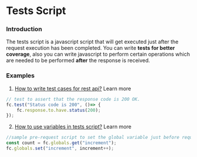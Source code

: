 # Tests Script

### Introduction
The tests script is a javascript script that will get executed just after the request execution has been completed. You can write **tests for better coverage**, also you can write javascript to perform certain operations which are needed to be performed **after** the response is received.


### Examples
1. [How to write test cases for rest api?](/scripts/tests) Learn more
```ts
// test to assert that the response code is 200 OK.
fc.test("Status code is 200", ()=> {
    fc.response.to.have.status(200);
});

```
2. [How to use variables in tests script?](/scripts/variables#use-of-variables-in-scripts) Learn more
```ts
//sample pre-request script to set the global variable just before request run
const count = fc.globals.get("increment");
fc.globals.set("increment", increment++);
```